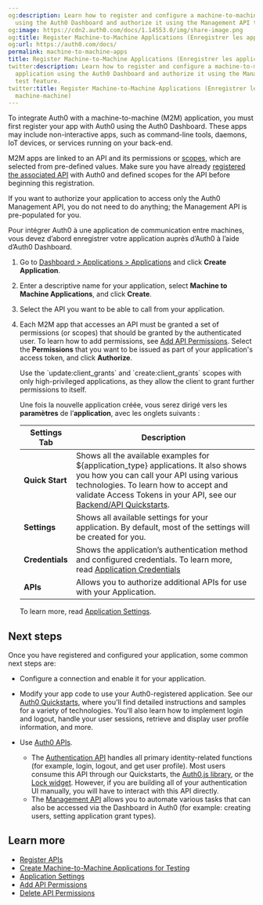 ```yaml
---
og:description: Learn how to register and configure a machine-to-machine (M2M) application
  using the Auth0 Dashboard and authorize it using the Management API test feature.
og:image: https://cdn2.auth0.com/docs/1.14553.0/img/share-image.png
og:title: Register Machine-to-Machine Applications (Enregistrer les applications machine-machine)
og:url: https://auth0.com/docs/
permalink: machine-to-machine-apps
title: Register Machine-to-Machine Applications (Enregistrer les applications machine-machine)
twitter:description: Learn how to register and configure a machine-to-machine (M2M)
  application using the Auth0 Dashboard and authorize it using the Management API
  test feature.
twitter:title: Register Machine-to-Machine Applications (Enregistrer les applications
  machine-machine)
---
```


To integrate Auth0 with a machine-to-machine (M2M) application, you must first register your app with Auth0 using the <Tooltip tip="Auth0 Dashboard: Auth0's main product to configure your services." cta="View Glossary" href="/docs/glossary?term=Auth0+Dashboard">Auth0 Dashboard</Tooltip>. These apps may include non-interactive apps, such as command-line tools, daemons, IoT devices, or services running on your back-end.

M2M apps are linked to an API and its permissions or [scopes](/docs/get-started/apis/scopes/api-scopes), which are selected from pre-defined values. Make sure you have already [registered the associated API](/docs/get-started/auth0-overview/set-up-apis) with Auth0 and defined scopes for the API before beginning this registration.

If you want to authorize your application to access only the Auth0 <Tooltip tip="Management API: A product to allow customers to perform administrative tasks." cta="View Glossary" href="/docs/glossary?term=Management+API">Management API</Tooltip>, you do not need to do anything; the Management API is pre-populated for you.

Pour intégrer Auth0 à une application de communication entre machines, vous devez d’abord enregistrer votre application auprès d’Auth0 à l’aide d’Auth0 Dashboard.

1. Go to [Dashboard > Applications > Applications](https://manage.auth0.com/#/applications) and click **Create Application**.
2. Enter a descriptive name for your application, select **Machine to Machine Applications**, and click **Create**.
3. Select the API you want to be able to call from your application.
4. Each M2M app that accesses an API must be granted a set of permissions (or scopes) that should be granted by the authenticated user. To learn how to add permissions, see [Add API Permissions](/docs/get-started/apis/add-api-permissions). Select the **Permissions** that you want to be issued as part of your application's access token, and click **Authorize**.

   <Warning>
   Use the `update:client_grants` and `create:client_grants` scopes with only high-privileged applications, as they allow the client to grant further permissions to itself.
   </Warning>

   Une fois la nouvelle application créée, vous serez dirigé vers les **paramètres** de l’**application**, avec les onglets suivants :

   <table class="table"><thead>
   <tr>
   <th><strong>Settings Tab</strong></th>
   <th><strong>Description</strong></th>
   </tr>
   </thead>
   <tbody>
   <tr>
   <td><strong>Quick Start</strong></td>
   <td>Shows all the available examples for ${application_type} applications. It also shows you how you can call your API using various technologies. To learn how to accept and validate Access Tokens in your API, see our <a href="/docs/quickstart/backend">Backend/API Quickstarts</a>.</td>
   </tr>
   <tr>
   <td><strong>Settings</strong></td>
   <td>Shows all available settings for your application. By default, most of the settings will be created for you.</td>
   </tr>
   <tr>
   <td><strong>Credentials</strong></td>
   <td>Shows the application’s authentication method and configured credentials. To learn more, read <a href="/docs/secure/application-credentials">Application Credentials</a></td>
   </tr>
   <tr>
   <td><strong>APIs</strong></td>
   <td>Allows you to authorize additional APIs for use with your Application.</td>
   </tr>
   </tbody>
   </table>

   To learn more, read [Application Settings](/docs/get-started/applications/application-settings).

## Next steps

Once you have registered and configured your application, some common next steps are:

* Configure a connection and enable it for your application.
* Modify your app code to use your Auth0-registered application. See our [Auth0 Quickstarts](/docs/quickstarts), where you'll find detailed instructions and samples for a variety of technologies. You'll also learn how to implement login and logout, handle your user sessions, retrieve and display user profile information, and more.
* Use [Auth0 APIs](/docs/api).

  + The [Authentication API](https://auth0.com/docs/api/authentication) handles all primary identity-related functions (for example, login, logout, and get user profile). Most users consume this API through our Quickstarts, the [Auth0.js library](/docs/libraries/auth0js), or the [Lock widget](/docs/libraries/lock). However, if you are building all of your authentication UI manually, you will have to interact with this API directly.
  + The [Management API](https://auth0.com/docs/api/management/v2) allows you to automate various tasks that can also be accessed via the Dashboard in Auth0 (for example: creating users, setting application grant types).

## Learn more

* [Register APIs](/docs/get-started/auth0-overview/set-up-apis)
* [Create Machine-to-Machine Applications for Testing](/docs/get-started/apis/create-m2m-app-test)
* [Application Settings](/docs/get-started/applications/application-settings)
* [Add API Permissions](/docs/get-started/apis/add-api-permissions)
* [Delete API Permissions](/docs/get-started/apis/delete-api-permissions)